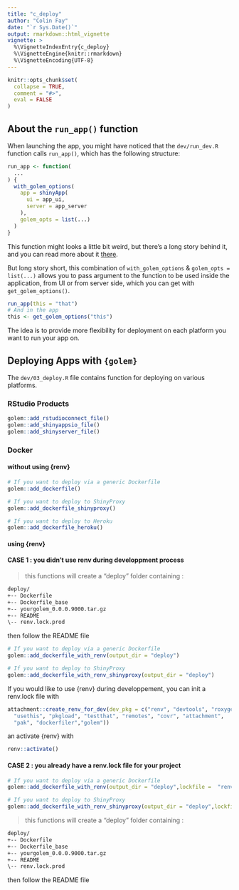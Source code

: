 ```yaml
---
title: "c_deploy"
author: "Colin Fay"
date: "`r Sys.Date()`"
output: rmarkdown::html_vignette
vignette: >
  %\VignetteIndexEntry{c_deploy}
  %\VignetteEngine{knitr::rmarkdown}
  %\VignetteEncoding{UTF-8}
---
```


<script type="text/javascript">
$(document).ready(function () {
  window.initializeCodeFolding("show" === "show");
});
</script>

```r
knitr::opts_chunk$set(
  collapse = TRUE,
  comment = "#>", 
  eval = FALSE
)
```

## About the `run_app()` function

When launching the app, you might have noticed that the `dev/run_dev.R` function calls `run_app()`, which has the following structure:

```r
run_app <- function(
  ...
) {
  with_golem_options(
    app = shinyApp(
      ui = app_ui, 
      server = app_server
    ), 
    golem_opts = list(...)
  )
}

```

This function might looks a little bit weird, but there's a long story behind it, and you can read more about it [there](https://rtask.thinkr.fr/shinyapp-runapp-shinyappdir-difference/).

But long story short, this combination of `with_golem_options` & `golem_opts = list(...)` allows you to pass argument to the function to be used inside the application, from UI or from server side, which you can get with `get_golem_options()`.

```r
run_app(this = "that")
# And in the app 
this <- get_golem_options("this")
```

The idea is to provide more flexibility for deployment on each platform you want to run your app on.

## Deploying Apps with `{golem}`

The `dev/03_deploy.R` file contains function for deploying on various platforms. 

### RStudio Products

```r
golem::add_rstudioconnect_file()
golem::add_shinyappsio_file()
golem::add_shinyserver_file()
```


### Docker 

#### without using {renv}



```r
# If you want to deploy via a generic Dockerfile
golem::add_dockerfile()

# If you want to deploy to ShinyProxy
golem::add_dockerfile_shinyproxy()

# If you want to deploy to Heroku
golem::add_dockerfile_heroku()
```

#### using {renv}


#### CASE 1 : you didn't use renv during developpment process


> this functions will create a "deploy" folder containing : 

```txt
deploy/
+-- Dockerfile
+-- Dockerfile_base
+-- yourgolem_0.0.0.9000.tar.gz
+-- README
\-- renv.lock.prod
```

then follow the README file


```r
# If you want to deploy via a generic Dockerfile
golem::add_dockerfile_with_renv(output_dir = "deploy")

# If you want to deploy to ShinyProxy
golem::add_dockerfile_with_renv_shinyproxy(output_dir = "deploy")

```

If you would like to use {renv} during developpement, you can init a renv.lock file with

```r
attachment::create_renv_for_dev(dev_pkg = c("renv", "devtools", "roxygen2", 
  "usethis", "pkgload", "testthat", "remotes", "covr", "attachment", 
  "pak", "dockerfiler","golem"))
```
an activate {renv} with

```r
renv::activate()
```





#### CASE 2 : you already have a renv.lock file for your project


```r

# If you want to deploy via a generic Dockerfile
golem::add_dockerfile_with_renv(output_dir = "deploy",lockfile =  "renv.lock")

# If you want to deploy to ShinyProxy
golem::add_dockerfile_with_renv_shinyproxy(output_dir = "deploy",lockfile =  "renv.lock")


```

> this functions will create a "deploy" folder containing : 

```txt
deploy/
+-- Dockerfile
+-- Dockerfile_base
+-- yourgolem_0.0.0.9000.tar.gz
+-- README
\-- renv.lock.prod
```

then follow the README file